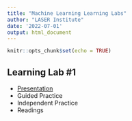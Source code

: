 ```yaml
---
title: "Machine Learning Learning Labs"
author: "LASER Institute"
date: '2022-07-01'
output: html_document
---
```


```r
knitr::opts_chunk$set(echo = TRUE)
```

## Learning Lab #1

- [Presentation](/ll-1-overview-presentation.html)
- Guided Practice
- Independent Practice
- Readings

